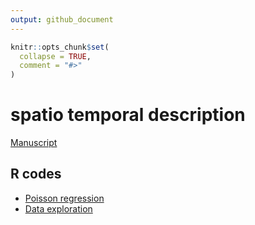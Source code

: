 ```yaml
---
output: github_document
---
```


<!-- README.md is generated from README.Rmd. Please edit that file -->

```r
knitr::opts_chunk$set(
  collapse = TRUE,
  comment = "#>"
)
```
# spatio temporal description

<!-- badges: start -->
<!-- badges: end -->

[Manuscript](https://docs.google.com/document/d/1oFKw7j7Vkl4Yjs2HwFs57mhg7tQy3ldszShspn5CEYc/edit)

## R codes

* [Poisson regression](https://ecomore2.github.io/spatio-temporal-description/poisson.html)
* [Data exploration](https://ecomore2.github.io/spatio-temporal-description/data_exploration.html)